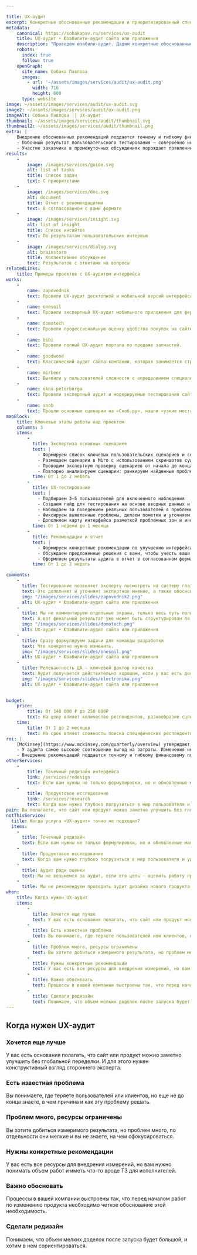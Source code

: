 ```yaml
---

title: UX-аудит
excerpt: Конкретные обоснованные рекомендации и приоритизированный список задач по исправлению критичных для бизнеса проблем в интерфейсе продукта.
metadata:
    canonical: https://sobakapav.ru/services/ux-audit
    title: UX-аудит • Юзабилити-аудит сайта или приложения
    description: "Проведем юзабили-аудит. Дадим конкретные обоснованные рекомендации и приоритизированный список задач по исправлению критичных для бизнеса проблем в интерфейсе продукта."
    robots:
      index: true
      follow: true
    openGraph:
      site_name: Собака Павлова
      images:
        - url: '~/assets/images/services/audit/ux-audit.png'
          width: 716
          height: 600
      type: website
image: ~/assets/images/services/audit/ux-audit.svg
image2: ~/assets/images/services/audit/ux-audit.png
imageAlt: Собака Павлова || UX-аудит
thumbnail: ~/assets/images/services/audit/thumbnail.svg
thumbnail2: ~/assets/images/services/audit/thumbnail.png
extra: |
    Внедрение обоснованных рекомендаций поддается точному и гибкому финансовому планированию
    - Побочный результат пользовательского тестирования — совершенно непредсказуемые инсайты, выходящие за рамки чистого интерфейса.
    - Участие заказчика в промежуточных обсуждениях порождает появление идей, что требует изменения, помимо самого интерфейса.
results:
    -
        image: /images/services/guide.svg
        alt: list of tasks
        title: Список задач
        text: С приоритетами
    -
        image: /images/services/doc.svg
        alt: document
        title: Отчет с рекомендациями
        text: В согласованном с вами формате
    -
        image: /images/services/insight.svg
        alt: list of insight
        title: Список инсайтов
        text: По результатам пользовательских интервью  
    -   
        image: /images/services/dialog.svg
        alt: brainstorm
        title: Коллективное обсуждение
        text: Результатов с ответами на вопросы                                                    
relatedLinks:
    title: Примеры проектов с UX-аудитом интерфейса
works:
    -
        name: zapovednik
        text: Провели UX-аудит десктопной и мобильной версий интерфейса по согласованным пользовательским сценариям.
    -
        name: onesoil
        text: Провели экспертный UX-аудит мобильного приложения для фермеров и составили список проблем и рекомендаций.
    -
        name: domotech
        text: Провели профессиональную оценку удобства покупок на сайте.
    -
        name: bibi
        text: Провели полный UX-аудит портала по продаже запчастей.
    -
        name: goodwood
        text: Классический аудит сайта компании, которая занимается строительством частных домов под ключ.
    -
        name: mirbeer
        text: Выявили у пользователей сложности с определением специализации магазина.
    -
        name: okna-peterburga
        text: Провели экспертный аудит и модерируемые тестирования сайта компании.
    -
        name: snob
        text: Прошли основные сценарии на «Сноб.ру», нашли «узкие места» и показали, как их можно исправить.
mapBlock:
    title: Ключевые этапы работы над проектом
    columns: 3
    items:
        -
          title: Экспертиза основных сценариев
          text: |
            - Формируем список ключевых пользовательских сценариев и согласуем его с вами
            - Размещаем сценарии в Miro с использованием скриншотов существующего интерфейса
            - Проводим экспертную проверку сценариев от начала до конца, фиксируя выявленные проблемы
            - Повторно анализируем сценарии: ранжируем найденные проблемы по степени критичности и выделяем участки, требующие дополнительного тестирования на пользователях
          time: От 1 до 2 недель
        -
          title: UX-тестирование
          text: |
            - Подбираем 3–5 пользователей для включенного наблюдения
            - Создаем гайд для тестирования на основе вводных данных и нашей экспертизы
            - Наблюдаем за поведением реальных пользователей в проблемных местах интерфейса
            - Фиксируем выявленные проблемы, делаем пометки и уточняем спорные моменты
            - Дополняем карту интерфейса разметкой проблемных зон и инсайтов, обнаруженных в ходе тестирования
          time: От 1 недели до 1 месяца
        -
          title: Рекомендации и отчет
          text: |
            - Формируем конкретные рекомендации по улучшению интерфейса
            - Обсуждаем предложенные решения с вами, чтобы учесть ваши приоритеты и ограничения
            - Оформляем результаты аудита в отчет в согласованном формате
          time: От 1 до 2 недель

comments: 
    -
      title: Тестирование позволяет эксперту посмотреть на систему глазами пользователя
      text: Это дополняет и уточняет экспертное мнение, а также обосновывает, почему та или иная проблема критична.
      img: "/images/services/slides/zapovednik2.png"
      alt: UX-аудит • Юзабилити-аудит сайта или приложения
    -
      title: Мы не комментируем отдельные экраны, только весь путь пользователя по сценарию
      text: А вот финальный результат уже может быть структурирован по страницам для упрощения работы с замечаниями.
      img: "/images/services/slides/domotech.png"
      alt: UX-аудит • Юзабилити-аудит сайта или приложения
    -
      title: Сразу формулируем задачи для команды разработки
      text: Что конкретно нужно изменить.
      img: "/images/services/slides/onesoil.png"
      alt: UX-аудит • Юзабилити-аудит сайта или приложения
    -
      title: Релевантность ЦА — ключевой фактор качества
      text: Аудит получается действительно хорошим, если у вас есть доступ к вашей целевой аудитории.
      img: "/images/services/slides/electronika.png"
      alt: UX-аудит • Юзабилити-аудит сайта или приложения

    
budget:
    price:
        title: От 140 000 ₽ до 250 000₽
        text: На цену влияет количество респондентов, разнообразие сценариев и интерфейсов (сайт, мобильная версия). Если решение вашей задачи выходит за рамки этого бюджета, то речь уже не про аудит, а про исследование.
    time:
        title: От 1 до 2 месяцев
        text: На срок влияет сложность поиска специфических респондентов и скорость согласования рабочих материалов. 
roi: |
    [McKinsey](https://www.mckinsey.com/quarterly/overview) утверждают, что инвестиции в дизайн в целом позволяют компаниям [добиться существенного эффекта](https://www.mckinsey.com/capabilities/mckinsey-design/our-insights/the-business-value-of-design). Финансовые расчтеты аудита имеют следующие аспекты.
    - У аудита самое высокое соотношение выгод на затраты. Изменения небольшие и «дешевые», а результат может быть незначительным (проблема не в интерфейсе), пропорциональным (повышение конверсии) или экспоненциальным (куммулятивный эффект от улучшения пользовательского опыта в целом).
    - Внедрение рекомендаций поддается точному и гибкому финансовому планированию. Это редкий пример дизайн-задачи, которая позволяет продвигаться к большому результату маленькими шагами. Вы сами решаете, в какой степени реализовывать рекомендации, вносить все изменения или только самое важно, исправлять все сразу или постепенно. Эффект будет в любом случае.
otherServices:
    - 
        title: Точечный редизайн интерфейса
        link: /services/redesign
        text: Если вам нужны не только формулировки, но и обновленные макеты, то вам поможет точечный редизайн.
    - 
        title: Продуктовое исследование
        link: /services/research 
        text: Когда вам нужно глубоко погрузиться в мир пользователя и уделить большое внимание реалиям пользовательского поведения, то аудита недостаточно, нужно продуктовое исследование.    
pain: Вы полагаете, что сайт или продукт можно заметно улучшить без глобальной переделки. Есть проблемы, нужны конкретные рекомендации или обоснование изменений.
notThisService:
  title: Когда услуга «UX-аудит» точно не подходит?
  items:
    -
      title: Точечный редизайн
      text: Если вам нужны не только формулировки, но и обновленные макеты, то вам поможет [точечный редизайн](/services/redesign).
    -
      title: Продуктовое исследование
      text: Когда вам нужно глубоко погрузиться в мир пользователя и уделить большое внимание реалиям пользовательского поведения, то аудита недостаточно, нужно [продуктовое исследование](/services/research).
    -
      title: Аудит ради оценки
      text: Мы не возьмемся за аудит, если его цель — оценить работу предыдущего подрядчика, а не улучшить дизайн. Мы фокусируемся не на том, что плохо, а на том, как лучше.
    -
      title: Мы не рекомендуем проводить аудит дизайна нового продукта, который еще не работает и находится в стадии запуска. 
when:
    title: Когда нужен UX-аудит
    items:
        -
          title: Хочется еще лучше
          text: У вас есть основания полагать, что сайт или продукт можно заметно улучшить без глобальной переделки. И для этого нужен конструктивный взгляд стороннего эксперта.
        -
          title: Есть известная проблема
          text: Вы понимаете, где теряете пользователей или клиентов, но еще не до конца знаете, в чем причина и как эту проблему решать. 
        -
          title: Проблем много, ресурсы ограничены
          text: Вы хотите добиться измеримого результата, но проблем много, по отдельности они мелкие и вы не знаете, на чем сфокусироваться. 
        -
          title: Нужны конкретные рекомендации
          text: У вас есть все ресурсы для внедрения измерений, но вам нужно понимать объем работ и иметь что-то вроде ТЗ для исполнителей. 
        -
          title: Важно обосновать
          text: Процессы в вашей компании выстроены так, что перед началом работ по изменению продукта необходимо четкое обоснование этой необходимость.
        -
          title: Сделали редизайн
          text: Понимаем, что объем мелких доделок после запуска будет большой, и хотим в нем сориентироваться.
---
```


## Когда нужен UX-аудит

### Хочется еще лучше

У вас есть основания полагать, что сайт или продукт можно заметно улучшить без глобальной переделки. И для этого нужен конструктивный взгляд стороннего эксперта.

### Есть известная проблема

Вы понимаете, где теряете пользователей или клиентов, но еще не до конца знаете, в чем причина и как эту проблему решать. 

### Проблем много, ресурсы ограничены

Вы хотите добиться измеримого результата, но проблем много, по отдельности они мелкие и вы не знаете, на чем сфокусироваться. 

### Нужны конкретные рекомендации

У вас есть все ресурсы для внедрения измерений, но вам нужно понимать объем работ и иметь что-то вроде ТЗ для исполнителей. 

### Важно обосновать

Процессы в вашей компании выстроены так, что перед началом работ по изменению продукта необходимо четкое обоснование этой необходимость.

### Сделали редизайн

Понимаем, что объем мелких доделок после запуска будет большой, и хотим в нем сориентироваться.

